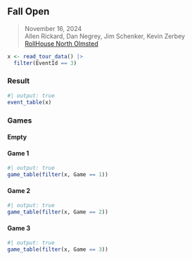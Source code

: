## Fall Open {#fall-open-2024}

> <i class="bi bi-calendar3"></i> November 16, 2024
<br><i class="bi bi-person-circle"></i> Allen Rickard, Dan Negrey, Jim Schenker, Kevin Zerbey
<br><i class="bi bi-geo-alt-fill"></i> [RollHouse North Olmsted](../locations#rollhouse-north-olmsted)

```r
x <- read_tour_data() |>
  filter(EventId == 3)
```

### Result

```r
#| output: true
event_table(x)
```

### Games

::: {.panel-tabset}

#### Empty

#### Game 1

```r
#| output: true
game_table(filter(x, Game == 1))
```

#### Game 2

```r
#| output: true
game_table(filter(x, Game == 2))
```

#### Game 3

```r
#| output: true
game_table(filter(x, Game == 3))
```

:::
